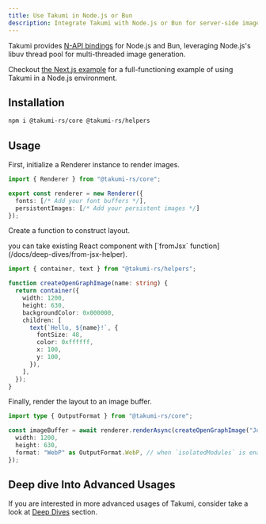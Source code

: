 ```yaml
---
title: Use Takumi in Node.js or Bun
description: Integrate Takumi with Node.js or Bun for server-side image generation.
---
```


Takumi provides [N-API bindings](https://napi.rs/) for Node.js and Bun, leveraging Node.js's libuv thread pool for multi-threaded image generation.

Checkout [the Next.js example](https://github.com/kane50613/takumi/blob/master/example/nextjs) for a full-functioning example of using Takumi in a Node.js environment.

## Installation

```bash
npm i @takumi-rs/core @takumi-rs/helpers
```

## Usage

First, initialize a Renderer instance to render images.

```ts
import { Renderer } from "@takumi-rs/core";

export const renderer = new Renderer({
  fonts: [/* Add your font buffers */],
  persistentImages: [/* Add your persistent images */]
});
```

Create a function to construct layout.

<Callout>
you can take existing React component with [`fromJsx` function](/docs/deep-dives/from-jsx-helper).
</Callout>

```ts
import { container, text } from "@takumi-rs/helpers";

function createOpenGraphImage(name: string) {
  return container({
    width: 1200,
    height: 630,
    backgroundColor: 0x000000,
    children: [
      text(`Hello, ${name}!`, {
        fontSize: 48,
        color: 0xffffff,
        x: 100,
        y: 100,
      }),
    ],
  });
}
```

Finally, render the layout to an image buffer.

```ts
import type { OutputFormat } from "@takumi-rs/core";

const imageBuffer = await renderer.renderAsync(createOpenGraphImage("John Doe"), {
  width: 1200,
  height: 630,
  format: "WebP" as OutputFormat.WebP, // when `isolatedModules` is enabled, you need to use the enum value directly
});
```

## Deep dive Into Advanced Usages

If you are interested in more advanced usages of Takumi, consider take a look at [Deep Dives](/docs/deep-dives) section.
